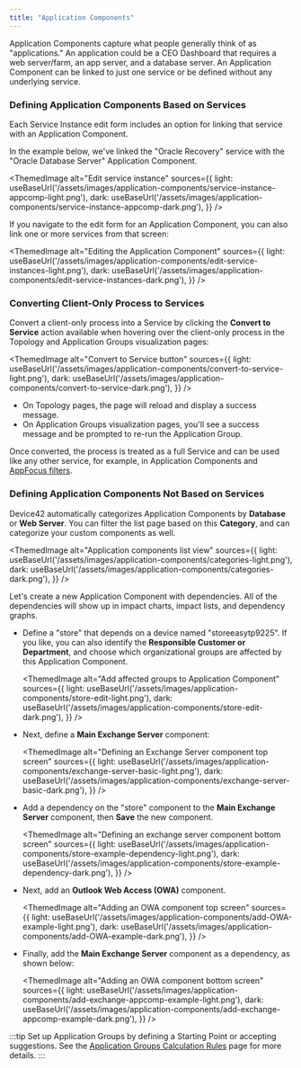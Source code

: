 ```yaml
---
title: "Application Components"
---
```



Application Components capture what people generally think of as "applications." An application could be a CEO Dashboard that requires a web server/farm, an app server, and a database server. An Application Component can be linked to just one service or be defined without any underlying service.

### Defining Application Components Based on Services

Each Service Instance edit form includes an option for linking that service with an Application Component.

In the example below, we've linked the "Oracle Recovery" service with the "Oracle Database Server" Application Component.

<ThemedImage
  alt="Edit service instance"
  sources={{
    light: useBaseUrl('/assets/images/application-components/service-instance-appcomp-light.png'),
    dark: useBaseUrl('/assets/images/application-components/service-instance-appcomp-dark.png'),
  }}
/>

If you navigate to the edit form for an Application Component, you can also link one or more services from that screen:

<ThemedImage
  alt="Editing the Application Component"
  sources={{
    light: useBaseUrl('/assets/images/application-components/edit-service-instances-light.png'),
    dark: useBaseUrl('/assets/images/application-components/edit-service-instances-dark.png'),
  }}
/>

### Converting Client-Only Process to Services

Convert a client-only process into a Service by clicking the **Convert to Service** action available when hovering over the client-only process in the Topology and Application Groups visualization pages:

<ThemedImage
  alt="Convert to Service button"
  sources={{
    light: useBaseUrl('/assets/images/application-components/convert-to-service-light.png'),
    dark: useBaseUrl('/assets/images/application-components/convert-to-service-dark.png'),
  }}
/>

- On Topology pages, the page will reload and display a success message.
- On Application Groups visualization pages, you'll see a success message and be prompted to re-run the Application Group. 
  
Once converted, the process is treated as a full Service and can be used like any other service, for example, in Application Components and [AppFocus filters](apps/application-groups/calculation-rules.mdx).

### Defining Application Components Not Based on Services

Device42 automatically categorizes Application Components by **Database** or **Web Server**. You can filter the list page based on this **Category**, and can categorize your custom components as well.

<ThemedImage
  alt="Application components list view"
  sources={{
    light: useBaseUrl('/assets/images/application-components/categories-light.png'),
    dark: useBaseUrl('/assets/images/application-components/categories-dark.png'),
  }}
/>

Let's create a new Application Component with dependencies. All of the dependencies will show up in impact charts, impact lists, and dependency graphs.

- Define a "store" that depends on a device named "storeeasytp9225". If you like, you can also identify the **Responsible Customer or Department**, and choose which organizational groups are affected by this Application Component.

  <ThemedImage
    alt="Add affected groups to Application Component"
    sources={{
      light: useBaseUrl('/assets/images/application-components/store-edit-light.png'),
      dark: useBaseUrl('/assets/images/application-components/store-edit-dark.png'),
    }}
  />


- Next, define a **Main Exchange Server** component:

  <ThemedImage
    alt="Defining an Exchange Server component top screen"
    sources={{
      light: useBaseUrl('/assets/images/application-components/exchange-server-basic-light.png'),
      dark: useBaseUrl('/assets/images/application-components/exchange-server-basic-dark.png'),
    }}
  />

- Add a dependency on the "store" component to the **Main Exchange Server** component, then **Save** the new component.
  
  <ThemedImage
    alt="Defining an exchange server component bottom screen"
    sources={{
      light: useBaseUrl('/assets/images/application-components/store-example-dependency-light.png'),
      dark: useBaseUrl('/assets/images/application-components/store-example-dependency-dark.png'),
    }}
  />

- Next, add an **Outlook Web Access (OWA)** component.

  <ThemedImage
    alt="Adding an OWA component top screen"
    sources={{
      light: useBaseUrl('/assets/images/application-components/add-OWA-example-light.png'),
      dark: useBaseUrl('/assets/images/application-components/add-OWA-example-dark.png'),
    }}
  />

- Finally, add the **Main Exchange Server** component as a dependency, as shown below:

  <ThemedImage
    alt="Adding an OWA component bottom screen"
    sources={{
      light: useBaseUrl('/assets/images/application-components/add-exchange-appcomp-example-light.png'),
      dark: useBaseUrl('/assets/images/application-components/add-exchange-appcomp-example-dark.png'),
    }}
  />

:::tip
Set up Application Groups by defining a Starting Point or accepting suggestions. See the [Application Groups Calculation Rules](/apps/application-groups/calculation-rules) page for more details.
:::
